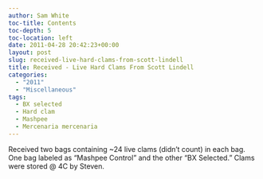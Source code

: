 ```yaml
---
author: Sam White
toc-title: Contents
toc-depth: 5
toc-location: left
date: 2011-04-28 20:42:23+00:00
layout: post
slug: received-live-hard-clams-from-scott-lindell
title: Received - Live Hard Clams From Scott Lindell
categories:
  - "2011"
  - "Miscellaneous"
tags:
  - BX selected
  - Hard clam
  - Mashpee
  - Mercenaria mercenaria
---
```


Received two bags containing ~24 live clams (didn't count) in each bag. One bag labeled as "Mashpee Control" and the other "BX Selected." Clams were stored @ 4C by Steven.
